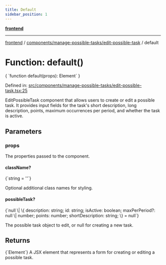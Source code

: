 ```yaml
---
title: Default
sidebar_position: 1
---
```



[**frontend**](../../../..)

***

[frontend](../../../..) / [components/manage-possible-tasks/edit-possible-task](..) / default

# Function: default()

<CodeBlock language="ts">
{ `function default(props): Element` }
</CodeBlock>

Defined in: [src/components/manage-possible-tasks/edit-possible-task.tsx:25](https://github.com/svsticky/CommitteeClash/blob/8a31d8fc8422df670b3b4cb3b5fd558ecdeabb90/frontend/src/components/manage-possible-tasks/edit-possible-task.tsx#L25)

EditPossibleTask component that allows users to create or edit a possible task.
It provides input fields for the task's short description, long description, points,
maximum occurrences per period, and whether the task is active.

## Parameters

### props

The properties passed to the component.

#### className?
<CodeBlock language="ts">
{`string = ''`}
</CodeBlock>

Optional additional class names for styling.

#### possibleTask?
<CodeBlock language="ts">
{`null \| \{ description: string; id: string; isActive: boolean; maxPerPeriod?: null \| number; points: number; shortDescription: string; \} = null`}
</CodeBlock>

The possible task object to edit, or null for creating a new task.

## Returns
<CodeBlock language="ts">
{`Element`}
</CodeBlock>
A JSX element that represents a form for creating or editing a possible task.
